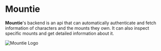 
# Mountie

**Mountie**'s backend is an api that can automatically authenticate and fetch information of characters and the
mounts they own. It can also inspect specific mounts and get detailed information about it.

![Mountie Logo](../public/og.png)
